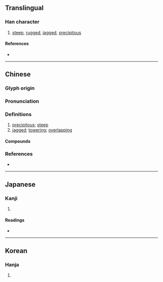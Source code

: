 {{character info}}
==Translingual==

===Han character===
{{Han char|rn=46|rad=山|as=17|sn=20|four=27716|canj=UNRI|ids=⿰山毚}}

# [[steep]], [[rugged]], [[jagged]], [[precipitous]]

====References====
* {{Han ref|kx=0322.240|dkj=08618|dj=0622.360|hdz=10806.150|uh=5DC9|ud=24009|bh=C460|bd=50272}}

----

==Chinese==
{{zh-forms}}

===Glyph origin===
{{Han etym}}

===Pronunciation===
{{zh-pron
|m=chán
|c=caam4
|mc=y
|oc=y
|cat=
}}

===Definitions===
{{zh-hanzi}}

# [[precipitous]]; [[steep]]
# [[jagged]]; [[towering]]; [[overlapping]]

====Compounds====
{{zh-der|巉岩|巉巖|巉峭|巉岏|巉峻|巖巉|巉巉|巉崖|嵌巉|靜巉巉}}

===References===
* {{R:twedu|B00908}}

----

==Japanese==

===Kanji===
{{ja-kanji|grade=|rs=山17}}

# {{rfdef|ja|sort=山17}}

====Readings====
* {{ja-readings|on=[[さん]] (san), [[ざん]] (zan)|kun=}}

----

==Korean==

===Hanja===
{{ko-hanja|hangeul=참|rv=cham|mr=ch'am}}

# {{rfdef|ko|sort=山17}}